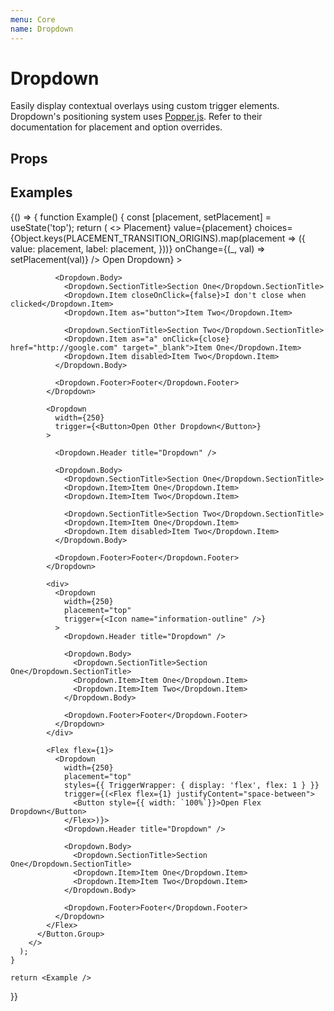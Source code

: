 ```yaml
---
menu: Core
name: Dropdown
---
```



# Dropdown

Easily display contextual overlays using custom trigger elements. Dropdown's positioning system uses [Popper.js](https://github.com/FezVrasta/popper.js). Refer to their documentation for placement and option overrides.

## Props
<PropsTable of={Dropdown} />

## Examples

<Playground>
  {() => {
    function Example() {
      const [placement, setPlacement] = useState('top');
      return (
        <>
          <Button.Group>
            <RadioGroup
              label={<strong>Placement</strong>}
              value={placement}
              choices={Object.keys(PLACEMENT_TRANSITION_ORIGINS).map(placement => ({
                value: placement,
                label: placement,
              }))}
              onChange={(_, val) => setPlacement(val)}
            />
            <Dropdown
              placement={placement}
              width={250}
              trigger={<Button variant="success">Open Dropdown</Button>}
            >
              <Dropdown.Header title="Dropdown" />

              <Dropdown.Body>
                <Dropdown.SectionTitle>Section One</Dropdown.SectionTitle>
                <Dropdown.Item closeOnClick={false}>I don't close when clicked</Dropdown.Item>
                <Dropdown.Item as="button">Item Two</Dropdown.Item>

                <Dropdown.SectionTitle>Section Two</Dropdown.SectionTitle>
                <Dropdown.Item as="a" onClick={close} href="http://google.com" target="_blank">Item One</Dropdown.Item>
                <Dropdown.Item disabled>Item Two</Dropdown.Item>
              </Dropdown.Body>

              <Dropdown.Footer>Footer</Dropdown.Footer>
            </Dropdown>

            <Dropdown
              width={250}
              trigger={<Button>Open Other Dropdown</Button>}
            >

              <Dropdown.Header title="Dropdown" />

              <Dropdown.Body>
                <Dropdown.SectionTitle>Section One</Dropdown.SectionTitle>
                <Dropdown.Item>Item One</Dropdown.Item>
                <Dropdown.Item>Item Two</Dropdown.Item>

                <Dropdown.SectionTitle>Section Two</Dropdown.SectionTitle>
                <Dropdown.Item>Item One</Dropdown.Item>
                <Dropdown.Item disabled>Item Two</Dropdown.Item>
              </Dropdown.Body>

              <Dropdown.Footer>Footer</Dropdown.Footer>
            </Dropdown>

            <div>
              <Dropdown
                width={250}
                placement="top"
                trigger={<Icon name="information-outline" />}
              >
                <Dropdown.Header title="Dropdown" />

                <Dropdown.Body>
                  <Dropdown.SectionTitle>Section One</Dropdown.SectionTitle>
                  <Dropdown.Item>Item One</Dropdown.Item>
                  <Dropdown.Item>Item Two</Dropdown.Item>
                </Dropdown.Body>

                <Dropdown.Footer>Footer</Dropdown.Footer>
              </Dropdown>
            </div>

            <Flex flex={1}>
              <Dropdown
                width={250}
                placement="top"
                styles={{ TriggerWrapper: { display: 'flex', flex: 1 } }}
                trigger={(<Flex flex={1} justifyContent="space-between">
                  <Button style={{ width: `100%`}}>Open Flex Dropdown</Button>
                </Flex>)}>
                <Dropdown.Header title="Dropdown" />

                <Dropdown.Body>
                  <Dropdown.SectionTitle>Section One</Dropdown.SectionTitle>
                  <Dropdown.Item>Item One</Dropdown.Item>
                  <Dropdown.Item>Item Two</Dropdown.Item>
                </Dropdown.Body>

                <Dropdown.Footer>Footer</Dropdown.Footer>
              </Dropdown>
            </Flex>
          </Button.Group>
        </>
      );
    }

    return <Example />
  }}

</Playground>
